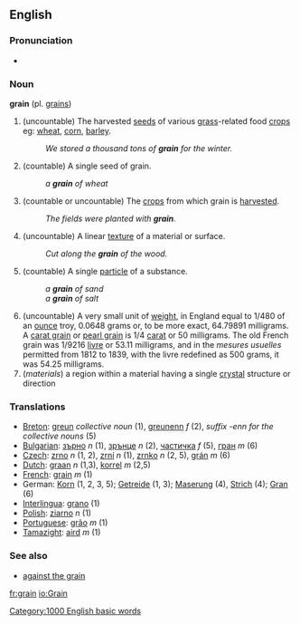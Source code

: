 ==English==
===Pronunciation===
*{{audio|en-us-grain.ogg|Audio (US)}}

=== Noun ===
'''grain''' (pl. [[grains]])
{{wikipedia}}

#(uncountable) The harvested [[seed]]s of various [[grass]]-related food [[crop]]s eg: [[wheat]], [[corn]], [[barley]].  
#:''We stored a thousand tons of '''grain''' for the winter.''
#(countable) A single seed of grain. 
#:''a '''grain''' of wheat''
#(countable or uncountable) The [[crops]] from which grain is [[harvested]]. 
#:''The fields were planted with '''grain'''.''
#(uncountable) A linear [[texture]] of a material or surface. 
#:''Cut along the '''grain''' of the wood.''
#(countable) A single [[particle]] of a substance.  
#:''a '''grain''' of sand''
#:''a '''grain''' of salt''
#(uncountable) A very small unit of [[weight]], in England equal to 1/480 of an [[ounce]] troy, 0.0648 grams or, to be more exact, 64.79891 milligrams. A [[carat grain]] or [[pearl grain]] is 1/4 [[carat]] or 50 milligrams.  The old French grain was 1/9216 [[livre]] or 53.11 milligrams, and in the ''mesures usuelles'' permitted from 1812 to 1839, with the livre redefined as 500 grams, it was 54.25 milligrams.
#(''materials'') a region within a material having a single [[crystal]] structure or direction

=== Translations ===
*[[Breton]]: [[greun]] ''collective noun'' (1), [[greunenn]] ''f'' (2), ''suffix -enn for the collective nouns'' (5)
*[[Bulgarian]]: [[зърно]] ''n'' (1), [[зрънце]] ''n'' (2), [[частичка]] ''f'' (5), [[гран]] ''m'' (6)
*[[Czech]]: [[zrno]] ''n'' (1, 2), [[zrní]] ''n'' (1), [[zrnko]] ''n'' (2, 5), [[grán]] ''m'' (6)
*[[Dutch]]: [[graan]] ''n'' (1,3), [[korrel]] ''m'' (2,5)
*[[French]]: [[grain]] ''m'' (1)
*German: [[Korn]] (1, 2, 3, 5); [[Getreide]] (1, 3); [[Maserung]] (4), [[Strich]] (4); [[Gran]] (6)
*[[Interlingua]]: [[grano]] (1)
*[[Polish]]: [[ziarno]] ''n'' (1)
*[[Portuguese]]: [[grão]] ''m'' (1)
*[[Tamazight]]: [[aird]] ''m'' (1)

===See also===
*[[against the grain]]



[[Category:1000 English basic words]]

[[fr:grain]]
[[io:Grain]]